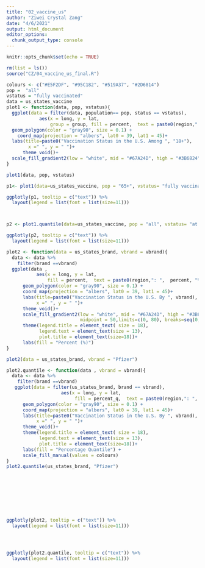 ```yaml
---
title: "02_vaccine_us"
author: "Ziwei Crystal Zang"
date: "4/6/2021"
output: html_document
editor_options: 
  chunk_output_type: console
---
```


```r
knitr::opts_chunk$set(echo = TRUE)
```

```r
rm(list = ls())
source("CZ/04_vaccine_us_final.R")
```

```r
colours <- c("#E5F2DF", "#95C182", "#519A37", "#2D6814")
pop =  "all"
vstatus = "fully vaccinated"
data = us_states_vaccine
plot1 <- function(data, pop, vstatus){
  ggplot(data = filter(data, population== pop, status == vstatus),
            aes(x = long, y = lat,
                group = group, fill = percent,  text = paste0(region,": ",  percent, "% are vaccinated") ))+
  geom_polygon(color = "gray90", size = 0.1) +
    coord_map(projection = "albers", lat0 = 39, lat1 = 45)+
  labs(title=paste0("Vaccination Status in the U.S. Among ", "18+"),
        x =" ", y = " ")+
      theme_void()+
  scale_fill_gradient2(low = "white", mid = "#67A24D", high = "#3B6824", midpoint = 50,limits=c(0, 100), breaks=seq(0,100,by=20))
}

plot1(data, pop, vstatus)

p1<- plot1(data=us_states_vaccine, pop = "65+", vstatus= "fully vaccinated")

ggplotly(p1, tooltip = c("text")) %>% 
  layout(legend = list(font = list(size=11)))



p2 <- plot1.quantile(data=us_states_vaccine, pop = "all", vstatus= "at least one dose")

ggplotly(p2, tooltip = c("text")) %>% 
  layout(legend = list(font = list(size=11)))

```

```r
plot2 <- function(data = us_states_brand, vbrand = vbrand){
  data <- data %>%
    filter(brand ==vbrand)
  ggplot(data ,
           aes(x = long, y = lat,
               fill = percent,  text = paste0(region,": ",  percent, "% are vaccinated with ", vbrand)))+
      geom_polygon(color = "gray90", size = 0.1) +
      coord_map(projection = "albers", lat0 = 39, lat1 = 45)+
      labs(title=paste0("Vaccination Status in the U.S. By ", vbrand),
           x =" ", y = " ")+
      theme_void()+
      scale_fill_gradient2(low = "white", mid = "#67A24D", high = "#3B6824",
                           midpoint = 50,limits=c(0, 80), breaks=seq(0,80,by=20))+
      theme(legend.title = element_text( size = 18),
            legend.text = element_text(size = 13),
            plot.title = element_text(size=18))+
      labs(fill = "Percent (%)")
}

plot2(data = us_states_brand, vbrand = "Pfizer")

plot2.quantile <- function(data , vbrand = vbrand){
  data <- data %>%
    filter(brand ==vbrand)
   ggplot(data = filter(us_states_brand, brand == vbrand),
                    aes(x = long, y = lat,
                         fill = percent_q,  text = paste0(region,": ",  percent, "% are vaccinated with ", vbrand)))+
      geom_polygon(color = "gray90", size = 0.1) +
      coord_map(projection = "albers", lat0 = 39, lat1 = 45)+
      labs(title=paste0("Vaccination Status in the U.S. By ", vbrand),
           x =" ", y = " ")+
      theme_void()+
      theme(legend.title = element_text( size = 18),
            legend.text = element_text(size = 13),
            plot.title = element_text(size=18))+
      labs(fill = "Percentage Quantile") +
      scale_fill_manual(values = colours)
}
plot2.quantile(us_states_brand, "Pfizer")









ggplotly(plot2, tooltip = c("text")) %>% 
  layout(legend = list(font = list(size=11)))




ggplotly(plot2.quantile, tooltip = c("text")) %>% 
  layout(legend = list(font = list(size=11)))
```



